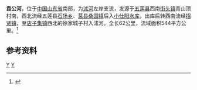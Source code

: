 {{Infobox River
  | river_name      =袁公河
  | image_name      =
  | image_size      = 
  | caption         = 
  | origin          = [[山东省|山东省]][[五莲县|五莲县]]青山顶南
  | mouth           = 山东省[[莒县|莒县]]徐家城子村[[沭河|沭河]]
  | basin_countries = {{PRC}}
  | length          = 62 公里
  | elevation       = 
  | mouth_elevation = 
  | discharge       = 
  | watershed       = 544 平方公里
}}
'''袁公河'''，位于[[中国|中国]][[山东省|山东省]]南部，为[[沭河|沭河]]左岸支流，发源于[[五莲县|五莲县]]西南[[街头镇_(五莲县)|街头镇]]青山顶村南，西北流经五莲县[[石场乡|石场乡]]、[[莒县|莒县]][[桑园镇_(莒县)|桑园镇]]后入[[小仕阳水库|小仕阳水库]]，出库后转西南流经[[招贤镇_(莒县)|招贤镇]]，至[[店子集镇|店子集镇]]西北的徐家城子村入沭河。全长62公里，流域面积544平方公里。<ref name="中国河湖大典">{{cite book zh |author=《[[中国河湖大典|中国河湖大典]]》编纂委员会 |title=《中国河湖大典·淮河卷》 |format=M |edition=1 |location=北京 |publisher=中国水利水电出版社 |date=2010年9月 |pages=210页 |id= ISBN 978-7-5084-7953-8}}</ref>

==参考资料==
{{reflist}}

[[Category:沂沭泗河水系|Y]]
[[Category:山东河流|Y]]